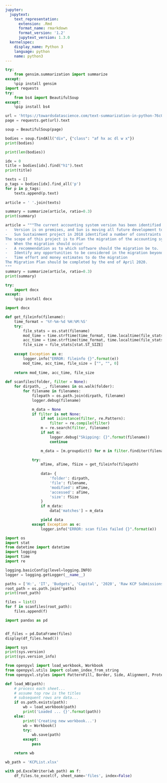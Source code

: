 ```yaml
---
jupyter:
  jupytext:
    text_representation:
      extension: .Rmd
      format_name: rmarkdown
      format_version: '1.2'
      jupytext_version: 1.3.0
  kernelspec:
    display_name: Python 3
    language: python
    name: python3
---
```


```python
try:
    from gensim.summarization import summarize
except:
    %pip install gensim
import requests
try:
    from bs4 import BeautifulSoup
except:
    %pip install bs4
```

```python
url = 'https://towardsdatascience.com/text-summarization-in-python-76c0a41f0dc4'
page = requests.get(url).text
```

```python
soup = BeautifulSoup(page)
```

```python
bodies = soup.findAll("div", {"class": "af hx ac dl w x"})
print(bodies)
```

```python
print(len(bodies))
```

```python
idx = 0
title = bodies[idx].find("h1").text
print(title)
```

```python
texts = []
p_tags = bodies[idx].find_all('p')
for p in p_tags:
    texts.append(p.text)
    
article = ' '.join(texts)
```

```python
summary = summarize(article, ratio=0.3)
print(summary)
```

```python
article = """The current accounting system version has been identified as needing to migrate to a future software:
-	Version is on premises, and Sun is moving all future development to Cloud
-	Sun Sustainment project in 2018 identified a number of constraints / opportunities and recommend that a version upgrade at minimum.
The scope of this project is to Plan the migration of the accounting system from current sun version to a future software.  The deliverable in 2020 will be a migration plan, including the following elements;
-	When the migration should occur
-	A recommendation as to which software should the migration be to.  Note this will probably involve a light system selection project, but should not involve a detailed RFP 
-	Identify any opportunities to be considered in the migration beyond the core accounting system (i.e. opportunities to not just replace like for like), such as Procurement and CPM/reporting.
-	Time effort and money estimates to do the migration
The Migration Plan should be completed by the end of April 2020.
"""
summary = summarize(article, ratio=0.3)
print(summary)
```

```python
try:
    import docx
except:
    %pip install docx
```

```python
import docx

```

```python
def get_fileinfo(filename):
    time_format = '%Y-%m-%d %H:%M:%S'
    try:
        file_stats = os.stat(filename)
        mod_time = time.strftime(time_format, time.localtime(file_stats[stat.ST_MTIME]))
        acc_time = time.strftime(time_format, time.localtime(file_stats[stat.ST_ATIME]))
        file_size = file_stats[stat.ST_SIZE]
        
    except Exception as e:
        logger.info("ERROR: fileinfo {}".format(e))
        mod_time, acc_time, file_size = ["", "", 0]
        
    return mod_time, acc_time, file_size
        
def scanfiles(folder, filter = None):
    for dirpath, _, filenames in os.walk(folder):
        for filename in filenames:
            filepath = os.path.join(dirpath, filename)
            logger.debug(filename)

            m_data = None
            if filter is not None:
                if not isinstance(filter, re.Pattern):
                    filter = re.compile(filter)
                m = re.search(filter, filename)
                if not m:
                    logger.debug("Skipping: {}".format(filename))
                    continue

                m_data = [m.groupdict() for m in filter.finditer(filename)]

            try:
                mTime, aTime, fSize = get_fileinfo(filepath)
                
                data= {
                    'folder': dirpath,
                    'file': filename,
                    'modified': mTime,
                    'accessed': aTime,
                    'size': fSize
                }
                if m_data:
                    data['matches'] = m_data

                yield data
            except Exception as e:
                logger.info("ERROR: scan files failed {}".format(e))
```

```python
import os
import stat
from datetime import datetime
import logging
import time
import re

logging.basicConfig(level=logging.INFO)
logger = logging.getLogger(__name__)

paths = ['H:', 'IT', 'Budgets', 'Capital', '2020', 'Raw KCP Submissions']
root_path = os.path.join(*paths)
print(root_path)

files = list()
for f in scanfiles(root_path):
    files.append(f)
```

```python
import pandas as pd


df_files = pd.DataFrame(files)
display(df_files.head())
```

```python
import sys
print(sys.version)
print(sys.version_info)
```

```python
from openpyxl import load_workbook, Workbook
from openpyxl.utils import column_index_from_string
from openpyxl.styles import PatternFill, Border, Side, Alignment, Protection, Font, Color

def load_WB(path):    
    # process each sheet...
    # assume top row is the titles
    # subsequent rows are data...
    if os.path.exists(path):
        wb = load_workbook(path)
        print('Loaded ... {}'.format(path))
    else:
        print('Creating new workbook...')
        wb = Workbook()
        try:
            wb.save(path)
        except:
            pass

    return wb
```

```python
wb_path = 'KCPList.xlsx'

with pd.ExcelWriter(wb_path) as f:
    df_files.to_excel(f, sheet_name='files', index=False)
```

```python

```
